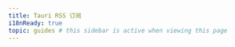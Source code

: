 ```yaml
---
title: Tauri RSS 订阅
i18nReady: true
topic: guides # this sidebar is active when viewing this page
---
```



<LinkCard
  title="所有更新"
  description="及时了解整个网站的任何更新。"
  href="/feed.xml"
/>
<LinkCard
  title="博客更新"
  description="保持与最新的博客和文章同步。"
  href="/blog/rss.xml"
/>
<LinkCard
  title="页面更新"
  description="接收主网站页面的更新。"
  href="/pages.xml"
/>
